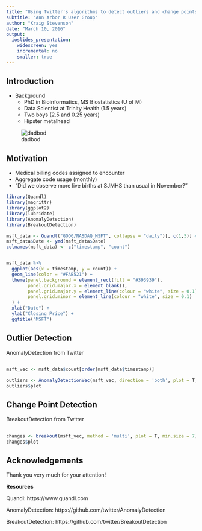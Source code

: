 ---
title: "Using Twitter's algorithms to detect outliers and change points in time-series data"
subtitle: "Ann Arbor R User Group"
author: "Kraig Stevenson"
date: "March 10, 2016"
output:
  ioslides_presentation:
    widescreen: yes
    incremental: no
    smaller: true
---

## Introduction
  
  - Background
    * PhD in Bioinformatics, MS Biostatistics (U of M)
    * Data Scientist at Trinity Health (1.5 years)
    * Two boys (2.5 and 0.25 years)
    * Hipster metalhead

![dadbod](figs/proudbaba.png)

## Motivation

  - Medical billing codes assigned to encounter
  - Aggregate code usage (monthly)
  - "Did we observe more live births at SJMHS than usual in November?"

```{r, echo=FALSE, warning=FALSE, message=FALSE, fig.align="center"}

library(Quandl)
library(magrittr)
library(ggplot2)
library(lubridate)
library(AnomalyDetection)
library(BreakoutDetection)

msft_data <- Quandl("GOOG/NASDAQ_MSFT", collapse = "daily")[, c(1,5)] # closing price
msft_data$Date <- ymd(msft_data$Date)
colnames(msft_data) <- c("timestamp", "count")


msft_data %>% 
  ggplot(aes(x = timestamp, y = count)) +
  geom_line(color = "#FAB521") +
  theme(panel.background = element_rect(fill = "#393939"),
        panel.grid.major.x = element_blank(),
        panel.grid.major.y = element_line(colour = "white", size = 0.1),
        panel.grid.minor = element_line(colour = "white", size = 0.1)
  ) +
  xlab("Date") + 
  ylab("Closing Price") + 
  ggtitle("MSFT")

```

## Outlier Detection

AnomalyDetection from Twitter

##
```{r, fig.align="center"}

msft_vec <- msft_data$count[order(msft_data$timestamp)]

outliers <- AnomalyDetectionVec(msft_vec, direction = 'both', plot = T, period = 7, longterm_period = 56)
outliers$plot

```


## Change Point Detection

BreakoutDetection from Twitter

##
```{r, fig.align="center"}

changes <- breakout(msft_vec, method = 'multi', plot = T, min.size = 7)
changes$plot

```

## Acknowledgements

Thank you very much for your attention!

__Resources__  

Quandl: https://www.quandl.com  

AnomalyDetection: https://github.com/twitter/AnomalyDetection  

BreakoutDetection: https://github.com/twitter/BreakoutDetection  

